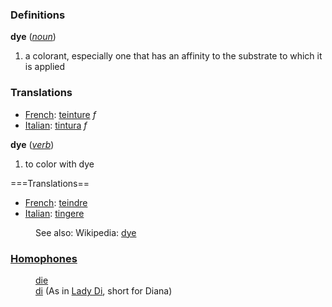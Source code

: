 ===Definitions===
;  '''dye''' (''[[noun]]'')
#a colorant, especially one that has an affinity to the substrate to which it is applied

===Translations===

*[[French]]: [[teinture]] ''f''
*[[Italian]]: [[tintura]] ''f''

;  '''dye''' (''[[verb]]'')
#to color with dye

===Translations==

*[[French]]: [[teindre]]
*[[Italian]]: [[tingere]]

:See also: Wikipedia: [[w:dye|dye]]

===[[Homophones]]===
:[[die]]
:[[di]] (As in [[Lady Di]], short for Diana)